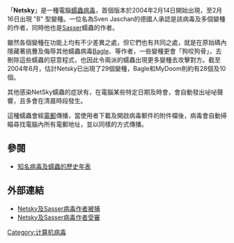 {{Orphan|time=2016-12-17T12:35:55+00:00}}

「'''Netsky'''」是一種電腦[[蠕蟲病毒|蠕蟲病毒]]，首個版本於2004年2月14日開始出現，至2月16日出現 "B" 型變種。一位名為Sven Jaschan的德國人承認是該病毒及多個變種的作者，同時他也是[[Sasser|Sasser]]蠕蟲的作者。

雖然各個變種在功能上均有不少差異之處，但它們也有共同之處，就是在原始碼內隱藏著挑釁及侮辱其他蠕蟲病毒[[Bagle|Bagle]]、{{tsl|en|Mydoom|Mydoom}}等作者，一些變種更會「狗咬狗骨」，去刪除這些蠕蟲的惡意程式，也因此令兩派的蠕蟲出現更多變種去攻擊對方。截至2004年6月，估計Netsky已出現了29個變種，Bagle和MyDoom則約有28個及10個。

其他感染NetSky蠕蟲的症狀有，在電腦某些特定日期及時會，會自動發出咇咇聲響，且多會在清晨時段發生。

這種蠕蟲會經[[電郵|電郵]]傳播，當使用者下載及開啟病毒郵件的附件檔後，病毒會自動掃瞄尋找電腦內所有電郵地址，並以同樣的方式傳播。

== 參閱 ==
*[[知名病毒及蠕蟲的歷史年表|知名病毒及蠕蟲的歷史年表]]

== 外部連結 ==
*[http://www.theregister.co.uk/2004/05/10/sasser_worm_arrest/ Netsky及Sasser病毒作者被捕]{{Wayback|url=http://www.theregister.co.uk/2004/05/10/sasser_worm_arrest/ |date=20060712193214 }}
*[http://www.theregister.co.uk/2005/07/05/sasser_trial_begins/ Netsky及Sasser病毒作者受審]{{Wayback|url=http://www.theregister.co.uk/2005/07/05/sasser_trial_begins/ |date=20070311063003 }}

[[Category:计算机病毒|Category:计算机病毒]]